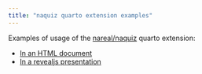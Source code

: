 ```yaml
---
title: "naquiz quarto extension examples"
---
```



Examples of usage of the [nareal/naquiz](https://github.com/nareal/naquiz) quarto extension:

- [In an HTML document](example.qmd)
- [In a revealjs presentation](example_presentation.qmd)
